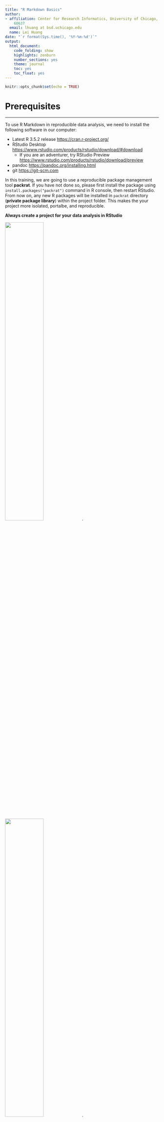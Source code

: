 ```yaml
---
title: "R Markdown Basics"
author:
- affiliation: Center for Research Informatics, University of Chicago, Chicago, IL
    60637
  email: lhuang at bsd.uchicago.edu
  name: Lei Huang
date: "`r format(Sys.time(), '%Y-%m-%d')`"
output:
  html_document:
    code_folding: show
    highlights: zenburn
    number_sections: yes
    theme: journal
    toc: yes
    toc_float: yes
---
```


```r
knitr::opts_chunk$set(echo = TRUE)
```

# Prerequisites

***
To use R Markdown in reproducible data analysis, we need to install the following software in our computer:

* Latest R 3.5.2 release <https://cran.r-project.org/>  
* RStudio Desktop <https://www.rstudio.com/products/rstudio/download/#download>
  - If you are an adventurer, try RStudio Preview <https://www.rstudio.com/products/rstudio/download/preview>  
* pandoc <https://pandoc.org/installing.html>
* git <https://git-scm.com> 

In this training, we are going to use a reproducible package management tool **packrat**. If you have not done so, please first install the package using `install.packages("packrat")` command in R console, then restart RStudio. From now on, any new R packages will be installed in `packrat` directory (**private package library**) within the project folder. This makes the your project more isolated, portalbe, and reproducible.

**Always create a project for your data analysis in RStudio**

![](img/create-project-1.png){ width=50% }.
![](img/create-project-2.png){ width=50% }.
![](img/create-project-3.png){ width=50% }.
![](img/create-project-4.png){ width=50% }.

We also need to install some packages. 

```r
prerequisites <- c("rmarkdown", "knitr", "here", "tidyverse", "kableExtra",  
                   "captioner", "jsonlite", "xml2", "httr", "rnoaa")
packages_installed <- installed.packages()
missing_packages <- prerequisites[!prerequisites %in% packages_installed]
if(!identical(missing_packages, character(0))){
     install.packages(missing_packages, repos = "https://cran.rstudio.com")
}

sapply(prerequisites, library, character.only = TRUE)
```

For PDF output, install \( \LaTeX \)  <https://www.latex-project.org/get/> or $TinyTeX$ <https://yihui.name/tinytex/>  

```r
## Not run
install.packages("tinytex")
# The following command installs a custom LaTeX distribution based on TeX Live that is small in size (150Mb on macOS/Linux and 220Mb on Windows).
tinytex::install_tinytex() 
```

For Microsoft Word output, install Microsoft Office.

**Lastly, copy the `src` folder downloaded from the github <https://bit.ly/2MPikd8> to the project directory.**

# R Markdown
***  
Markdown is a lightweight markup language with plain text formatting syntax for authoring HTML, PDF, and Microsoft Word documents. R Markdown is an extension of the markdown syntax. You can use a single R Markdown file to 

* integrate text, r code and its output  
* create high quality reports that can be shared with others

## Basics
 
A minimal R Markdown file contains **3** basic components: the metadata, text, and code.

### Meta data
***  
The metadata is written between a pair of three dashes `---`. The syntax for the metadata is called YAML <https://en.wikipedia.org/wiki/YAML>. Remember the indentation matters in YAML format, so do not forget to indent the sub-fields of a top field properly.

```yaml
---
title: "Sample Document"
author: "Someone"
date: "2019-02-07"
output: html_document
---
```

### Text and code
***  
````markdown
This is a paragraph in an R Markdown document.

Below is a code chunk:

```{r}`r ''`
fit <- lm(dist ~ speed, data = cars)
b   <- coef(fit)
plot(cars)
abline(fit)
```
````

````markdown
The slope of the regression is `r knitr::inline_expr('b[1]')`.
````

## Markdown syntax

### Inline formatting
***  
* Bold **text** can be produced using a pair of double asterisks(`**text**`)

* Italic *text* can be generated with either `_text_` or `*text*`

* For superscript, use a paire of carets (^), e.g., `Ca^2+^` renders Ca^2+^ and `O^2-^` renders O^2-^.
* For subscript, use a pair of tildes (~), e.g., `CO~2~` renders CO~2~ and `H~3~PO~4~` renders H~3~PO~4~.

* To mark text as `inline` code, use a pair of backticks, `` `inline` ``. To include $n$ literal backticks, use at least $n+1$ backticks around them, e.g. you need four backticks to surround three backticks inside in order to render ````` ```` ```code``` ```` `````, which is shown as ```` ```code``` ````.

* To create hyperlinks, use the syntax`[text](link)`, e.g., `[University of Chicago](https://www.uchicago.edu)` renders [University of Chicago](https://www.uchicago.edu). 

* To insert an image, use the syntax`![alt text or image title](path/to/image)`, e.g.,  
`![uchicago shield](img/logo.png){ width=10% }`. 

![uchicago shield](img/logo.png){ width=10% }



### Block-level elements  
***
To add section headers, put `#` at the begining of a line, followed by a space and some header text, e.g., 

```markdown
# First-level header

## Second-level header

### Third-level header
```

renders

![](img/markdown_header_demo.png)

### List
***
Unordered list items start with *, +, or -, and you can nest one list within another list by indenting the sub-list, e.g.,

```markdown
- item one 
- item two 
- item three  
    - sub-item one  
    - sub-item two  
```
renders

- item one
- item two
- item three
    - sub-item one
    - sub-item two

***
Ordered list items start with numbers or `(@)`. You can also nest lists within lists or mix ordered lists with unordered lists, e.g.,

```markdown
1. item one 
2. item two 
3. item three  
    - sub-item one  
    - sub-item two  
```
and 

```markdown
(@) item one 
(@) item two 
(@) item three  
    - sub-item one  
    - sub-item two  
```
both render

1. item one 
2. item two 
3. item three  
    - sub-item one  
    - sub-item two  
    
### Quotation 
***
How do you quote somebody's words? 

```markdown
> "Remember that all models are wrong; the practical question is how wrong do they have to be to not be useful."  
>  
>  
> --- George Box & Norman Draper

```

> "Remember that all models are wrong; the practical question is how wrong do they have to be to not be useful."  
>  
> --- George Box & Norman Draper

### Code blocks  
***
Plain code blocks can be written after three or more backticks, and you can also indent the blocks by four spaces, e.g.,
````markdown
```
This text is displayed verbatim / preformatted
```
Or indent by four spaces:

    This text is displayed verbatim / preformatted
````

```
This text is displayed verbatim / preformatted
```

    This text is displayed verbatim / preformatted
    
***
What do you expect from the following lines:

```markdown
In R, the character  
# indicates a comment.

and 

In R, the character

# indicates a comment.
```

As a good practice, leave at least one empty line between adjacent but different elements, e.g., a header and a paragraph to avoid ambiguity to the Markdown renderer. If your text starts with a `#`, you can escape the sign as below:

```markdown
\# indicates a comment.
```

\# indicates a comment.

### Math expression
***   
Inline \( \LaTeX \) math formulas can be written in a pair of **`$`** signs, e.g., `$y = ax + b$` renders $y = ax + b$. Or `$$f(k) = {n \choose k} p^{k}(1-p)^{n-k}$$`, and the output looks like this:  

$$f(k) = {n \choose k} p^{k}(1-p)^{n-k}$$

You can also use math environments inside `$ $` or `$$ $$` to render a more complex example:

```markdown
$$\begin{vmatrix}a & b\\
c & d
\end{vmatrix}=ad -bc$$
```
$$\begin{vmatrix}a & b\\
c & d
\end{vmatrix}=ad -bc$$

## R code chunks
***  
You can insert code chunks using:

  - the keyboard shortcut Ctrl + Alt + I (OS X: Cmd + Option + I)  
  - the Add Chunk command in the RStudio toolbar  
  - the chunk delimiters ```` ```{r} and ``` ````.  


````markdown
```{r}`r ''`
# execute code if the date is newer than a specified day
do_it <- Sys.Date() > '2018-02-01'
print(do_it)
```
````

```r
# execute code if the date is later than a specified day
do_it <- Sys.Date() > '2018-02-01'
print(do_it)
```

A typical R code chunk looks like this

````markdown
```{r, chunk-label, results='hide', fig.height=4}`r ''`
```
````

You can find the details of the chunk options in __knitr__ document at <https://yihui.name/knitr/options>. A few most used options are listed below:

***
Option       | default  | effect  
-------------|----------|-----------
`eval`       | TRUE     | Whether to evaluate the code and include its results      
`echo`       | TRUE     | Whether to display code along with its results
`include`    | TRUE     | Whether to include anything from a code chunk in the output document
`warning`    | TRUE     | Whether to disply warnings 
`message`    | TRUE     | Whether to display messages
`error`      | FALSE    | Whether to display errors          
`tidy`       | FALSE    | Whether to reformat code in a tidy way when display it
`results`    | markup   | How to display the results          
`cache`      | FALSE    | Whether to cache results for future renders   
`comment`    | `##`     | Comment character to preface results with
`fig.show`   | hide     | Whether to display the plots created in chunk     
`fig.width`  | 7        | Width in inches for plots created in chunk
`fig.height` | 7        | Height in inches for plots created in chunk  
***

If you frequently use certain option, you can consider setting it globally in the first code chunk of your document, e.g.,

````markdown
```{r, setup, include=FALSE}`r ''`
knitr::opts_chunk$set(fig.width = 8, collapse = TRUE)
```  
````

##  Inline R code
***  
Besides code chunks, you can also insert values of R objects inline in text. For example:

````markdown
```{r}`r ''`
x = 5  # radius of a circle
```

For a circle with the radius `r '\x60r x\x60'`, its area is `r '\x60r pi * x^2\x60'`.
````

```r
x = 5  # radius of a circle
```

For a circle with the radius `r x`, its area is `r pi * x^2`.

## Figures
***  
By default, figures produced by R code will be placed immediately after the code chunk they were generated from.

````markdown
```{r}`r ''`
plot(cars, pch = 18)
```
````

```r
plot(cars, pch = 18)
```  

***  
You can change the figure layout in the R code chunk to display two plots side-by side. Be sure to set `fig.show='hold',` in the chunk options:

```r
par(mar = c(4, 4, 0.2, 0.1))
plot(cars, pch = 19)
plot(pressure, pch = 17)
```  

***  
If a figure is generated from other tools, you can also insert it to the markdown file.

````markdown
`r ''````{r, out.width='10%', fig.align='center', fig.cap='The University of Chicago Shield', fig.align='center'}
knitr::include_graphics('logo.png')
````

```r
knitr::include_graphics(here("src/img", "logo.png"))
```

## Table
***  
There are two approaches to include tables in the R markdown file. 

1. Create table using ASCII.

| Name | Height | Weight |
|------|--------|--------|
| Bob  | 6'1"   | 195    |
| Sue  | 5'4"   | 134    |
***  

2. Use R code chunk

By default, R Markdown prints data frames and matrices as you'd see them in the console:

```r
mtcars[1:5, ]
```

***  
If you prefer that data be displayed with additional formatting you can use the `knitr::kable` function. 

```r
knitr::kable(
  mtcars[1:5, ], 
  table.attr = "style='width:80%'", 
  caption = "A table generated by kable function from knitr package"
)
```

Read the documentation for `?knitr::kable` to see the other ways in which you can customise the table. For more complex customization, take a look at the __kableExtra__, __xtable__, __stargazer__, __pander__, __tables__, and __ascii__ packages. Each provides a set of tools for returning formatted tables from R code.


## Cross-reference
***  
To cross-reference a table or figure in the text, we need R package ```captioner``` which we have previously installed. We also define a few functions in a setup chunk,

```markdown
table_nums <- captioner::captioner(prefix = "Table")  
fig_nums <- captioner::captioner(prefix = "Figure")
f_ref <- function(x) {
  stringr::str_extract(table_nums(x), "[^:]*")
}
```

```r
table_nums <- captioner::captioner(prefix = "Table")
fig_nums <- captioner::captioner(prefix = "Figure")
f_ref <- function(x) {
  stringr::str_extract(table_nums(x), "[^:]*")
}
```

To cross-reference a table, we first give a name to the table.

```r
tab.1_cap <- table_nums(name = "tab_1", caption = "A table generated by kable function from knitr package")
```

add a title to the table using inline R code `r '\x60r table_nums("tab_1")\x60'`, and call `r '\x60knitr::kable()\x60'` function in a code chunk, then refer the table using inline R code `r '\x60r f_ref("tab_1")\x60'`.


`r table_nums("tab_1")`

```r
knitr::kable(mtcars[1:5, ], table.attr = "style='width:80%'")
```  


***

Here we refer to the table, *`r f_ref('tab_1')`* is shown above.


Figures can also be cross-referenced similarly.


**Note**: [bookdown](https://cran.rstudio.com/web/packages/bookdown/index.html) package provides an easier way to cross-reference table or figure. Check out <https://bookdown.org/yihui/bookdown/cross-references.html> if you are interested.


## Troubleshooting R Markdown file

Knitting an R Markdown file is carried out in a different R session, separated from the interactive R envronment you currently have. This makes troubleshooting R Markdown errors a bit tricky. Nevertheless, following the rules below will help.

- If the errors are caused by the embeded R code, try to recreate the problem in an interactive session. Restart R, then "Run all chunks" from the manu or `Ctrl+Alt+R` (Windows) / `Ctrl+Option+R` (macOS).  
- Check your working directory. The working directory of an R Markdown is the directory in which your R Markdown file is saved. Try include `getwd()` in a chunk.
- Check the log files for the error message, enable `error=TRUE` on the chunk that causes the problem.


# Session information
***  
```r
sessionInfo()
```

